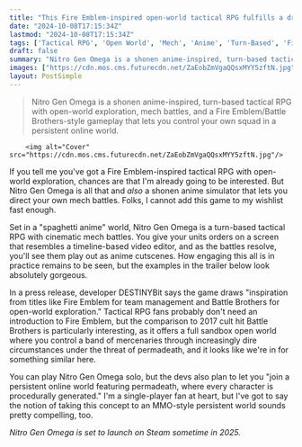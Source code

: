 ```yaml
---
title: "This Fire Emblem-inspired open-world tactical RPG fulfills a dream I never knew I had: directing my own 'sandbox shonen' cinematic anime mech battles"
date: "2024-10-08T17:15:34Z"
lastmod: "2024-10-08T17:15:34Z"
tags: ['Tactical RPG', 'Open World', 'Mech', 'Anime', 'Turn-Based', 'Fire Emblem', 'Battle Brothers', 'Steam']
draft: false
summary: "Nitro Gen Omega is a shonen anime-inspired, turn-based tactical RPG with open-world exploration, mech battles, and a Fire Emblem/Battle Brothers-style gameplay that lets you control your own squad in a persistent online world."
images: ["https://cdn.mos.cms.futurecdn.net/ZaEobZmVgaQQsxMYY5zftN.jpg"]
layout: PostSimple
---
```

> Nitro Gen Omega is a shonen anime-inspired, turn-based tactical RPG with open-world exploration, mech battles, and a Fire Emblem/Battle Brothers-style gameplay that lets you control your own squad in a persistent online world.


        <img alt="Cover" src="https://cdn.mos.cms.futurecdn.net/ZaEobZmVgaQQsxMYY5zftN.jpg"/>
        
If you tell me you've got a Fire Emblem-inspired tactical RPG with open-world exploration, chances are that I'm already going to be interested. But Nitro Gen Omega is all that and *also* a shonen anime simulator that lets you direct your own mech battles. Folks, I cannot add this game to my wishlist fast enough.

Set in a "spaghetti anime" world, Nitro Gen Omega is a turn-based tactical RPG with cinematic mech battles. You give your units orders on a screen that resembles a timeline-based video editor, and as the battles resolve, you'll see them play out as anime cutscenes. How engaging this all is in practice remains to be seen, but the examples in the trailer below look absolutely gorgeous.

In a press release, developer DESTINYBit says the game draws "inspiration from titles like Fire Emblem for team management and Battle Brothers for open-world exploration." Tactical RPG fans probably don't need an introduction to Fire Emblem, but the comparison to 2017 cult hit Battle Brothers is particularly interesting, as it offers a full sandbox open world where you control a band of mercenaries through increasingly dire circumstances under the threat of permadeath, and it looks like we're in for something similar here.

You can play Nitro Gen Omega solo, but the devs also plan to let you "join a persistent online world featuring permadeath, where every character is procedurally generated." I'm a single-player fan at heart, but I've got to say the notion of taking this concept to an MMO-style persistent world sounds pretty compelling, too.

*Nitro Gen Omega is set to launch on Steam sometime in 2025.*
        
